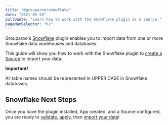 ```yaml
---
title: "@grouparoo/snowflake"
date: "2021-05-24"
pullQuote: "Learn how to work with the Snowflake plugin as a Source."
pageNavSelector: "h2"
---
```


<PluginDocsLinks plugin="Snowflake" />

Grouparoo's [Snowflake](https://www.snowflake.com/) plugin enables you to import data from one or more Snowflake data warehouses and databases.

This guide will show you how to work with the Snowflake plugin to [create a Source](#create-snowflake-source) to import your data.

<PluginDocsInstallation plugin="Snowflake" />

<PluginDocsCreateApp plugin="Snowflake" />

<ValidateAndApplyConfig headingLevel="h3" />

<Alert variant="warning">
  <p className="mb-1">
    <strong>Important!</strong>
  </p>
  <p className="mb-0">
    All table names should be represented in UPPER CASE in Snowflake databases.
  </p>
</Alert>

<PluginDocsColumnarSource plugin="Snowflake" isTablesUpperCase={true} />

## Snowflake Next Steps

Once you have the plugin installed, App created, and a Source configured, you are ready to [validate](/docs/cli/config#validate), [apply](/docs/cli/config#apply), then [import your data](/docs/cli/run#run)!
